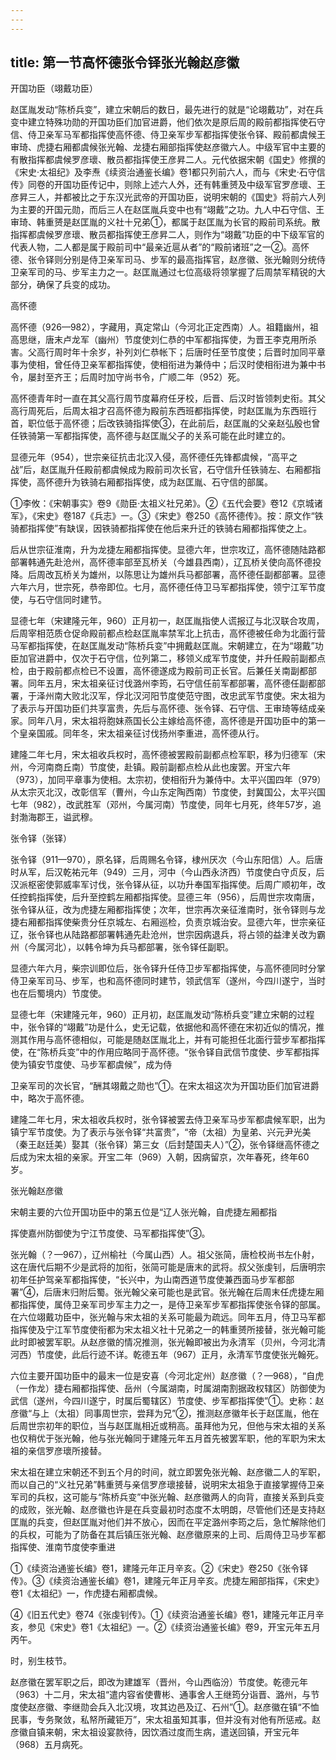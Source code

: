 ```yaml
---
---
---
```

title: 第一节高怀德张令铎张光翰赵彦徽
---



开国功臣（翊戴功臣）

赵匡胤发动“陈桥兵变”，建立宋朝后的数日，最先进行的就是“论翊戴功”，对在兵变中建立特殊功勋的开国功臣们加官进爵，他们依次是原后周的殿前都指挥使石守信、侍卫亲军马军都指挥使高怀德、侍卫亲军步军都指挥使张令铎、殿前都虞候王审琦、虎捷右厢都虞候张光翰、龙捷右厢部指挥使赵彦徽六人。中级军官中主要的有散指挥都虞候罗彦瓌、散员都指挥使王彦昇二人。元代依据宋朝《国史》修撰的《宋史·太祖纪》及李焘《续资治通鉴长编》卷1都只列前六人，而与《宋史·石守信传》同卷的开国功臣传记中，则除上述六人外，还有韩重赟及中级军官罗彦瓌、王彦昇三人，并都被比之于东汉光武帝的开国功臣，说明宋朝的《国史》将前六人列为主要的开国元勋，而后三人在赵匡胤兵变中也有“翊戴”之功。九人中石守信、王审琦、韩重赟是赵匡胤的义社十兄弟①，都属于赵匡胤为长官的殿前司系统。散指挥都虞候罗彦瓌、散员都指挥使王彦昇二人，则作为“翊戴”功臣的中下级军官的代表人物，二人都是属于殿前司中“最亲近扈从者”的“殿前诸班”之一②。高怀德、张令铎则分别是侍卫亲军司马、步军的最高指挥官，赵彦徽、张光翰则分统侍卫亲军司的马、步军主力之一。赵匡胤通过七位高级将领掌握了后周禁军精锐的大部分，确保了兵变的成功。

高怀德

高怀德（926—982），字藏用，真定常山（今河北正定西南）人。祖籍幽州，祖高思继，唐末卢龙军（幽州）节度使刘仁恭的中军都指挥使，为晋王李克用所杀害。父高行周时年十余岁，补列刘仁恭帐下；后唐时任至节度使；后晋时加同平章事为使相，曾任侍卫亲军都指挥使，使相衔进为兼侍中；后汉时使相衔进为兼中书令，屡封至齐王；后周时加守尚书令，广顺二年（952）死。

高怀德青年时一直在其父高行周节度幕府任牙校，后晋、后汉时皆领刺史衔。其父高行周死后，后周太祖才召高怀德为殿前东西班都指挥使，时赵匡胤为东西班行首，职位低于高怀德；后改铁骑指挥使③，在此前后，赵匡胤的父亲赵弘殷也曾任铁骑第一军都指挥使，高怀德与赵匡胤父子的关系可能在此时建立的。

显德元年（954），世宗亲征抗击北汉入侵，高怀德任先锋都虞候，“高平之战”后，赵匡胤升任殿前都虞候成为殿前司次长官，石守信升任铁骑左、右厢都指挥使，高怀德升为铁骑右厢都指挥使，成为赵匡胤、石守信的部属。

①李攸：《宋朝事实》卷9《勋臣·太祖义社兄弟》。②《五代会要》卷12《京城诸军》，《宋史》卷187《兵志》一。③《宋史》卷250《高怀德传》。按：原文作“铁骑都指挥使”有缺误，因铁骑都指挥使在他后来升迁的铁骑右厢都指挥使之上。

后从世宗征淮南，升为龙捷左厢都指挥使。显德六年，世宗攻辽，高怀德随陆路都部署韩通先赴沧州，高怀德率部至瓦桥关（今雄县西南），辽瓦桥关使向高怀德投降。后周改瓦桥关为雄州，以陈思让为雄州兵马都部署，高怀德任副都部署。显德六年六月，世宗死，恭帝即位。七月，高怀德任侍卫马军都指挥使，领宁江军节度使，与石守信同时建节。

显德七年（宋建隆元年，960）正月初一，赵匡胤指使人谎报辽与北汉联合攻周，后周宰相范质仓促命殿前都点检赵匡胤率禁军北上抗击，高怀德被任命为北面行营马军都指挥使，在赵匡胤发动“陈桥兵变”中拥戴赵匡胤。宋朝建立，在为“翊戴”功臣加官进爵中，仅次于石守信，位列第二，移领义成军节度使，并升任殿前副都点检，由于殿前都点检已不设置，高怀德遂成为殿前司正长官。后兼任关南副都部署。同年五月，宋太祖亲征讨伐潞州李筠，石守信任前军都部署，高怀德任副都部署，于泽州南大败北汉军，俘北汉河阳节度使范守图，改忠武军节度使。宋太祖为了表示与开国功臣们共享富贵，先后与高怀德、张令铎、石守信、王审琦等结成亲家。同年八月，宋太祖将胞妹燕国长公主嫁给高怀德，高怀德是开国功臣中的第一个皇亲国戚。同年冬，宋太祖亲征讨伐扬州李重进，高怀德从行。

建隆二年七月，宋太祖收兵权时，高怀德被罢殿前副都点检军职，移为归德军（宋州，今河南商丘南）节度使，赴镇。殿前副都点检从此也废罢。开宝六年（973），加同平章事为使相。太宗初，使相衔升为兼侍中。太平兴国四年（979）从太宗灭北汉，改彰信军（曹州，今山东定陶西南）节度使，封冀国公，太平兴国七年（982），改武胜军（邓州，今属河南）节度使，同年七月死，终年57岁，追封渤海郡王，谥武穆。

张令铎（张铎）

张令铎（911—970），原名铎，后周赐名令铎，棣州厌次（今山东阳信）人。后唐时从军，后汉乾祐元年（949）三月，河中（今山西永济西）节度使白守贞反，后汉派枢密使郭威率军讨伐，张令铎从征，以功升奉国军指挥使。后周广顺初年，改任控鹤指挥使，后升至控鹤左厢都指挥使。显德三年（956），后周世宗攻南唐，张令铎从征，改为虎捷左厢都指挥使；次年，世宗再次亲征淮南时，张令铎则与龙捷右厢都指挥使柴贵分任京城左、右厢巡检，负责京城治安。显德六年，世宗亲征辽，张令铎也从陆路都部署韩通先赴沧州，世宗因病退兵，将占领的益津关改为霸州（今属河北），以韩令坤为兵马都部署，张令铎任副职。

显德六年六月，柴宗训即位后，张令铎升任侍卫步军都指挥使，与高怀德同时分掌侍卫亲军司马、步军，也和高怀德同时建节，领武信军（遂州，今四川遂宁，当时也在后蜀境内）节度使。

显德七年（宋建隆元年，960）正月初，赵匡胤发动“陈桥兵变”建立宋朝的过程中，张令铎的“翊戴”功是什么，史无记载，依据他和高怀德在宋初近似的情况，推测其作用与高怀德相似，可能是随赵匡胤北上，并有可能担任北面行营步军都指挥使，在“陈桥兵变”中的作用应略同于高怀德。“张令铎自武信节度使、步军都指挥使为镇安节度使、马步军都虞候”，成为侍

卫亲军司的次长官，“酬其翊戴之勋也”①。在宋太祖这次为开国功臣们加官进爵中，略次于高怀德。

建隆二年七月，宋太祖收兵权时，张令铎被罢去侍卫亲军马步军都虞候军职，出为镇宁军节度使。为了表示与张令铎“共富贵”，“帝（太祖）为皇弟、兴元尹光美（秦王赵廷美）娶其（张令铎）第三女（后封楚国夫人）”②，张令铎继高怀德之后成为宋太祖的亲家。开宝二年（969）入朝，因病留京，次年春死，终年60岁。

张光翰赵彦徽

宋朝主要的六位开国功臣中的第五位是“辽人张光翰，自虎捷左厢都指

挥使嘉州防御使为宁江节度使、马军都指挥使”③。

张光翰（？—967），辽州榆社（今属山西）人。祖父张简，唐检校尚书左仆射，这在唐代后期不少是武将的加衔，张简可能是唐末的武将。叔父张虔钊，后唐明宗初年任护驾亲军都指挥使，“长兴中，为山南西道节度使兼西面马步军都部署”④，后唐末归附后蜀。张光翰父亲可能也是武官。张光翰在后周末任虎捷左厢都指挥使，属侍卫亲军司步军主力之一，是侍卫亲军步军都指挥使张令铎的部属。在六位翊戴功臣中，张光翰与宋太祖的关系可能最为疏远。同年五月，侍卫马军都指挥使及宁江军节度使衔都为宋太祖义社十兄弟之一的韩重赟所接替，张光翰可能此时即被罢军职。从赵彦徽的情况推测，张光翰即被出为永清军（贝州，今河北清河西）节度使，此后行迹不详。乾德五年（967）正月，永清军节度使张光翰死。

六位主要开国功臣中的最末一位是安喜（今河北定州）赵彦徽（？—968），“自虎（一作龙）捷右厢都指挥使、岳州（今属湖南，时属湖南割据政权辖区）防御使为武信（遂州，今四川遂宁，时属后蜀辖区）节度使、步军都指挥使”①。史称：赵彦徽“与上（太祖）同事周世宗，尝拜为兄”②，推测赵彦徽年长于赵匡胤，他在后周世宗初年的职位，当与赵匡胤相近或稍高。虽拜他为兄，但他与宋太祖的关系也仅稍优于张光翰，他与张光翰同于建隆元年五月首先被罢军职，他的军职为宋太祖的亲信罗彦瓌所接替。

宋太祖在建立宋朝还不到五个月的时间，就立即罢免张光翰、赵彦徽二人的军职，而以自己的“义社兄弟”韩重赟与亲信罗彦瓌接替，说明宋太祖急于直接掌握侍卫亲军司的兵权，这可能与“陈桥兵变”中张光翰、赵彦徽两人的向背，直接关系到兵变的成败，张光翰、赵彦徽也许是在兵变最初时态度不太明朗，尽管他们还是支持赵匡胤的兵变，但赵匡胤对他们并不放心，因而在平定潞州李筠之后，急忙解除他们的兵权，可能为了防备在其后镇压张光翰、赵彦徽原来的上司、后周侍卫马步军都指挥使、淮南节度使李重进

①《续资治通鉴长编》卷1，建隆元年正月辛亥。②《宋史》卷250《张令铎传》。③《续资治通鉴长编》卷1，建隆元年正月辛亥。虎捷左厢部指挥，《宋史》卷1《太祖纪》一，作虎捷右厢都虞候。

④《旧五代史》卷74《张虔钊传》。①《续资治通鉴长编》卷1，建隆元年正月辛亥，参见《宋史》卷1《太祖纪》一。②《续资治通鉴长编》卷9，开宝元年五月丙午。

时，别生枝节。

赵彦徽在罢军职之后，即改为建雄军（晋州，今山西临汾）节度使。乾德元年（963）十二月，宋太祖“遣内容省使曹彬、通事舍人王继筠分诣晋、潞州，与节度使赵彦徽、李继勋会兵入北汉境，攻其边邑及辽、石州”①。赵彦徽在镇“不恤民事，专务聚敛，私帑所藏钜万”，宋太祖虽知其事，但并没有对他有所惩戒。赵彦徽自镇来朝，宋太祖设宴款待，因饮酒过度而生病，遣送回镇，开宝元年（968）五月病死。
